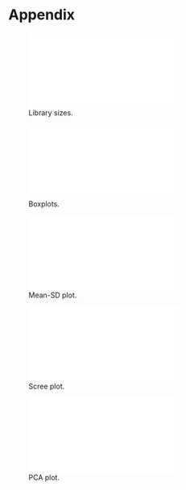 # Appendix {.unnumbered}

![Library sizes.](figures/lib_sizes.pdf){#suppfig-libsize}

![Boxplots.](figures/transformed_filter_boxplot.pdf){#suppfig-boxplots}

![Mean-SD plot.](figures/meansd_plot.pdf){#suppfig-meansd}

![Scree plot.](figures/screeplot_rlog.pdf){#suppfig-scree}

![PCA plot.](figures/screeplot_rlog.pdf){#suppfig-pca}